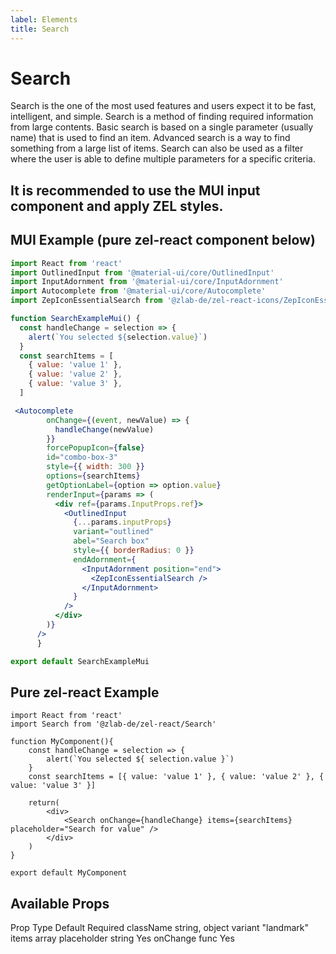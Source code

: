 ```yaml
---
label: Elements
title: Search
---
```



# Search

Search is the one of the most used features and users expect it to be fast, intelligent, and simple. Search is a method of finding required information from large contents. Basic search is based on a single parameter (usually name) that is used to find an item. Advanced search is a way to find something from a large list of items. Search can also be used as a filter where the user is able to define multiple parameters for a specific criteria.

## It is recommended to use the MUI input component and apply ZEL styles. 

## MUI Example (pure zel-react component below)

<div style={{ marginBottom: 30 }}>
  <SearchExampleMui />
</div>

```jsx
import React from 'react'
import OutlinedInput from '@material-ui/core/OutlinedInput'
import InputAdornment from '@material-ui/core/InputAdornment'
import Autocomplete from '@material-ui/core/Autocomplete'
import ZepIconEssentialSearch from '@zlab-de/zel-react-icons/ZepIconEssentialSearch'

function SearchExampleMui() {
  const handleChange = selection => {
    alert(`You selected ${selection.value}`)
  }
  const searchItems = [
    { value: 'value 1' },
    { value: 'value 2' },
    { value: 'value 3' },
  ]

 <Autocomplete
        onChange={(event, newValue) => {
          handleChange(newValue)
        }}
        forcePopupIcon={false}
        id="combo-box-3"
        style={{ width: 300 }}
        options={searchItems}
        getOptionLabel={option => option.value}
        renderInput={params => (
          <div ref={params.InputProps.ref}>
            <OutlinedInput
              {...params.inputProps}
              variant="outlined"
              abel="Search box"
              style={{ borderRadius: 0 }}
              endAdornment={
                <InputAdornment position="end">
                  <ZepIconEssentialSearch />
                </InputAdornment>
              }
            />
          </div>
        )}
      />
      }

export default SearchExampleMui
```



## Pure zel-react Example

<div style={{ marginBottom: 30 }}>
  <SearchExample />
</div>

```
import React from 'react'
import Search from '@zlab-de/zel-react/Search'

function MyComponent(){
    const handleChange = selection => {
        alert(`You selected ${ selection.value }`)
    }
    const searchItems = [{ value: 'value 1' }, { value: 'value 2' }, { value: 'value 3' }]

    return(
        <div>
            <Search onChange={handleChange} items={searchItems} placeholder="Search for value" />
        </div>
    )
}

export default MyComponent
```

## Available Props

<Table title="Search Props" style={{ marginBottom: 60 }}>
  <TableHeader>
    <TableCell>Prop</TableCell>
    <TableCell>Type</TableCell>
    <TableCell>Default</TableCell>
    <TableCell>Required</TableCell>
  </TableHeader>
  <TableBody>
    <TableRow color="white">
      <TableCell scope="row" component="th">
        className
      </TableCell>
      <TableCell>string, object</TableCell>
      <TableCell />
      <TableCell />
    </TableRow>
    <TableRow color="gray">
      <TableCell scope="row" component="th">
        variant
      </TableCell>
      <TableCell>"landmark"</TableCell>
      <TableCell />
      <TableCell />
    </TableRow>
    <TableRow color="white">
      <TableCell scope="row" component="th">
        items
      </TableCell>
      <TableCell>array</TableCell>
      <TableCell />
      <TableCell />
    </TableRow>
    <TableRow color="gray">
      <TableCell scope="row" component="th">
        placeholder
      </TableCell>
      <TableCell>string</TableCell>
      <TableCell />
      <TableCell>Yes</TableCell>
    </TableRow>
    <TableRow color="white">
      <TableCell scope="row" component="th">
        onChange
      </TableCell>
      <TableCell>func</TableCell>
      <TableCell />
      <TableCell>Yes</TableCell>
    </TableRow>
  </TableBody>
</Table>